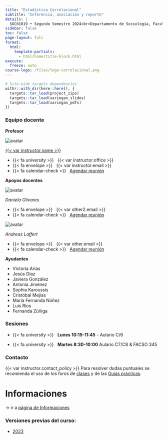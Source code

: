 ```yaml
---
title: "Estadística Correlacional"
subtitle: "Inferencia, asociación y reporte"
details: |
  SOC01019 • Segundo Semestre 2024<br>Departamento de Sociología, Facultad de Ciencias Sociales<br>Universidad de Chile
sidebar: false
toc: false
page-layout: full
format:
  html:
    template-partials:
      - html/home/title-block.html
execute:
  freeze: auto   
course-logo: /files/logo-correlacional.png
---
```


```r
# Site-wide targets dependencies
withr::with_dir(here::here(), {
  targets::tar_load(project_zips)
  targets::tar_load(xaringan_slides)
  targets::tar_load(xaringan_pdfs)
})
```

::: {.home}

::: {.grid .course-details}

::: {.g-col-12 .g-col-sm-6 .g-col-md-4}
### Equipo docente

**Profesor**

<div class="image-cropper">
  <img src="https://ucampus.uchile.cl/d/r/usuario/ff/ffd4a9d15a5239c0a425a58a798889c8/perfil/bf49d6261628eb095bcaec76eda1e0d1.jpg    " alt="avatar" class="profile-pic">
</div>



[{{< var instructor.name >}}]({{< var instructor.url >}})

- {{< fa university >}} &nbsp; {{< var instructor.office >}}
- {{< fa envelope >}} &nbsp; {{< var instructor.email >}}
- {{< fa calendar-check >}} &nbsp; [Agendar reunión]({{< var instructor.appointment_url >}})

**Apoyos docentes**

<div class="image-cropper">
  <img src="https://static.u-cursos.cl/r/usuario/af/af4bf2025223c7ec26f2b05853a831e8/datos_usuario/av_611aa760e705a.jpg" alt="avatar" class="profile-pic">
</div>


*Daniela Olivares*

- {{< fa envelope >}} &nbsp; {{< var other2.email >}}
- {{< fa calendar-check >}} &nbsp; [Agendar reunión]({{< var other2.appointment_url >}})

<div class="image-cropper">
  <img src="https://static.u-cursos.cl/r/usuario/5b/5b662afdc07fea74ce535d3c5e29712e/datos_usuario/av_6121add2d12f1.jpg" alt="avatar" class="profile-pic">
</div>


*Andreas Laffert*

- {{< fa envelope >}} &nbsp; {{< var other.email >}}
- {{< fa calendar-check >}} &nbsp; [Agendar reunión]({{< var other.appointment_url >}})

**Ayudantes**

- Victoria Arias
- Jesús Díaz
- Javiera González
- Antonia Jiménez
- Sophia Karoussis
- Cristóbal Mejías
- María Fernanda Núñez
- Luis Ríos
- Fernanda Zúñiga

:::

::: {.g-col-12 .g-col-sm-6 .g-col-md-4}
### Sesiones

- {{< fa university >}} &nbsp; **Lunes 10:15-11:45** - Aulario C/6

- {{< fa university >}} &nbsp; **Martes 8:30-10:00** Aulario C7/C8 & FACSO 345

:::

::: {.g-col-12 .g-col-md-4 .contact-policy}
### Contacto

{{< var instructor.contact_policy >}}
Para resolver dudas puntuales se recomienda el uso de los foros de [clases](/content/foro-clases.qmd) y de las [Guías prácticas](/assignment/foro-practicos.qmd).
:::

:::


:::

# Informaciones

<script src="https://static.elfsight.com/platform/platform.js" data-use-service-core defer></script>
<div class="elfsight-app-eeeb3484-3a54-43d9-9cee-eccbb77bd207" data-elfsight-app-lazy></div>

-> ir a [página de Informaciones](/news/index.qmd)

### Versiones previas del curso:

- [2023](https://2023--correlacional.netlify.app/)